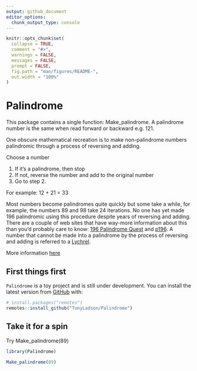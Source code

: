 ```yaml
---
output: github_document
editor_options: 
  chunk_output_type: console
---
```


<!-- README.md is generated from README.Rmd. Please edit that file -->

```r
knitr::opts_chunk$set(
  collapse = TRUE,
  comment = "#>",
  warnings = FALSE, 
  messages = FALSE, 
  prompt = FALSE,
  fig.path = "man/figures/README-",
  out.width = "100%"
)
```

# Palindrome

This package contains a single function: Make_palindrome.  A palindrome number is the same when read forward or backward e.g. 121.  

One obscure mathematical recreation is to make non-palindrome numbers palindromic through a process of reversing and adding.

Choose a number

1. If it’s a palindrome, then stop
2. If not, reverse the number and add to the original number
3. Go to step 2.

For example: 12 + 21 = 33

Most numbers become palindromes quite quickly but some take a while, for example, the numbers 89 and 98 take 24 iterations.  No one has yet made 196 palindromic  using this procedure despite years of reversing and adding.  There are a couple of web sites that have way-more information about this than you’d probably care to know: [196 Palindrome Quest](http://jasondoucette.com/worldrecords.html#196) and [p196](http://www.p196.org/). A number that cannot be made into a palindrome by the process of reversing and adding is referred to a  [Lychrel](https://en.wikipedia.org/wiki/Lychrel_number number).

More information [here](https://tonyladson.wordpress.com/2013/03/14/palindrome-numbers/)


## First things first

`Palindrome` is a toy project and is still under development. You can install the latest version from [GitHub](https://github.com/) with:

```r
# install.packages("remotes")
remotes::install_github("TonyLadson/Palindrome")
```

## Take it for a spin

Try Make_palindrome(89)

```r
library(Palindrome)
 
Make_palindrome(89)
```

